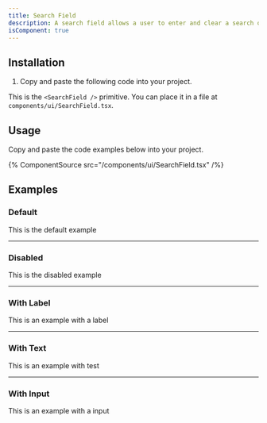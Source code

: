 ```yaml
---
title: Search Field
description: A search field allows a user to enter and clear a search query.
isComponent: true
---
```


## Installation

1. Copy and paste the following code into your project.

This is the `<SearchField />` primitive. You can place it in a file at `components/ui/SearchField.tsx`.

## Usage

Copy and paste the code examples below into your project.

{% ComponentSource src="/components/ui/SearchField.tsx" /%}

## Examples

### Default

This is the default example

---

### Disabled

This is the disabled example

---

### With Label

This is an example with a label

---

### With Text

This is an example with test

---

### With Input

This is an example with a input

